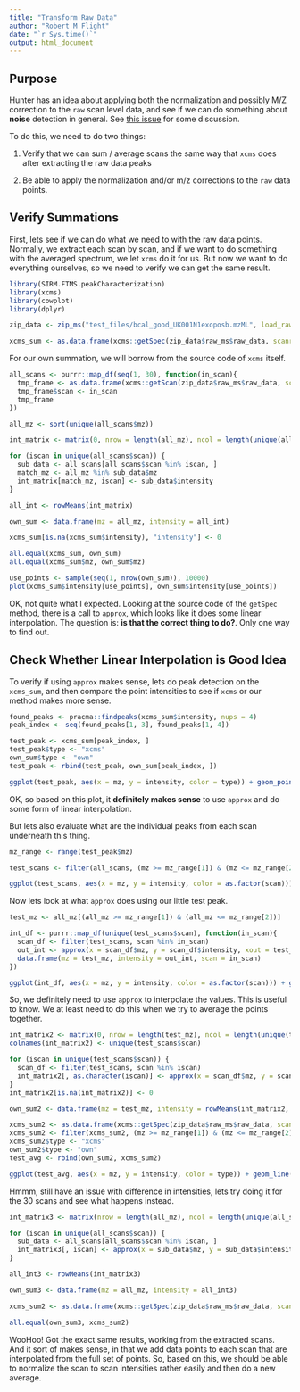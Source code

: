 ```yaml
---
title: "Transform Raw Data"
author: "Robert M Flight"
date: "`r Sys.time()`"
output: html_document
---
```


## Purpose

Hunter has an idea about applying both the normalization and possibly M/Z correction
to the `raw` scan level data, and see if we can do something about **noise**
detection in general. See [this issue](https://gitlab.cesb.uky.edu/rmflight/SIRM.FTMS.peakCharacterization/issues/21)
for some discussion.

To do this, we need to do two things:

1. Verify that we can sum / average scans the same way that `xcms` does after
extracting the raw data peaks

2. Be able to apply the normalization and/or m/z corrections to the `raw` data
points.

## Verify Summations

First, lets see if we can do what we need to with the raw data points. Normally,
we extract each scan by scan, and if we want to do something with the averaged
spectrum, we let `xcms` do it for us. But now we want to do everything ourselves,
so we need to verify we can get the same result.

```r
library(SIRM.FTMS.peakCharacterization)
library(xcms)
library(cowplot)
library(dplyr)

zip_data <- zip_ms("test_files/bcal_good_UK001N1exoposb.mzML", load_raw = TRUE, load_peak_list = FALSE)

xcms_sum <- as.data.frame(xcms::getSpec(zip_data$raw_ms$raw_data, scanrange = c(1, 30)))
```


For our own summation, we will borrow from the source code of `xcms` itself.

```r
all_scans <- purrr::map_df(seq(1, 30), function(in_scan){
  tmp_frame <- as.data.frame(xcms::getScan(zip_data$raw_ms$raw_data, scan = in_scan))
  tmp_frame$scan <- in_scan
  tmp_frame
})

all_mz <- sort(unique(all_scans$mz))

int_matrix <- matrix(0, nrow = length(all_mz), ncol = length(unique(all_scans$scan)))

for (iscan in unique(all_scans$scan)) {
  sub_data <- all_scans[all_scans$scan %in% iscan, ]
  match_mz <- all_mz %in% sub_data$mz
  int_matrix[match_mz, iscan] <- sub_data$intensity
}

all_int <- rowMeans(int_matrix)

own_sum <- data.frame(mz = all_mz, intensity = all_int)
```

```r
xcms_sum[is.na(xcms_sum$intensity), "intensity"] <- 0

all.equal(xcms_sum, own_sum)
all.equal(xcms_sum$mz, own_sum$mz)

use_points <- sample(seq(1, nrow(own_sum)), 10000)
plot(xcms_sum$intensity[use_points], own_sum$intensity[use_points])
```

OK, not quite what I expected. Looking at the source code of the `getSpec` method,
there is a call to `approx`, which looks like it does some linear interpolation.
The question is: **is that the correct thing to do?**. Only one way to find out.

## Check Whether Linear Interpolation is Good Idea

To verify if using `approx` makes sense, lets do peak detection on the `xcms_sum`,
and then compare the point intensities to see if `xcms` or our method makes more
sense.

```r
found_peaks <- pracma::findpeaks(xcms_sum$intensity, nups = 4)
peak_index <- seq(found_peaks[1, 3], found_peaks[1, 4])

test_peak <- xcms_sum[peak_index, ]
test_peak$type <- "xcms"
own_sum$type <- "own"
test_peak <- rbind(test_peak, own_sum[peak_index, ])

ggplot(test_peak, aes(x = mz, y = intensity, color = type)) + geom_point() + geom_line()
```

OK, so based on this plot, it **definitely makes sense** to use `approx` and do
some form of linear interpolation.

But lets also evaluate what are the individual peaks from each scan underneath this thing.

```r
mz_range <- range(test_peak$mz)

test_scans <- filter(all_scans, (mz >= mz_range[1]) & (mz <= mz_range[2]))

ggplot(test_scans, aes(x = mz, y = intensity, color = as.factor(scan))) + geom_point() + geom_line()
```

Now lets look at what `approx` does using our little test peak.

```r
test_mz <- all_mz[(all_mz >= mz_range[1]) & (all_mz <= mz_range[2])]

int_df <- purrr::map_df(unique(test_scans$scan), function(in_scan){
  scan_df <- filter(test_scans, scan %in% in_scan)
  out_int <- approx(x = scan_df$mz, y = scan_df$intensity, xout = test_mz)$y
  data.frame(mz = test_mz, intensity = out_int, scan = in_scan)
})

ggplot(int_df, aes(x = mz, y = intensity, color = as.factor(scan))) + geom_point() + geom_line()
```

So, we definitely need to use `approx` to interpolate the values. This is useful 
to know. We at least need to do this when we try to average the points together.

```r
int_matrix2 <- matrix(0, nrow = length(test_mz), ncol = length(unique(test_scans$scan)))
colnames(int_matrix2) <- unique(test_scans$scan)

for (iscan in unique(test_scans$scan)) {
  scan_df <- filter(test_scans, scan %in% iscan)
  int_matrix2[, as.character(iscan)] <- approx(x = scan_df$mz, y = scan_df$intensity, xout = test_mz)$y
}
int_matrix2[is.na(int_matrix2)] <- 0

own_sum2 <- data.frame(mz = test_mz, intensity = rowMeans(int_matrix2, na.rm = TRUE))

xcms_sum2 <- as.data.frame(xcms::getSpec(zip_data$raw_ms$raw_data, scanrange = unique(test_scans$scan)))
xcms_sum2 <- filter(xcms_sum2, (mz >= mz_range[1]) & (mz <= mz_range[2]))
xcms_sum2$type <- "xcms"
own_sum2$type <- "own"
test_avg <- rbind(own_sum2, xcms_sum2)

ggplot(test_avg, aes(x = mz, y = intensity, color = type)) + geom_line() + geom_point()
```

Hmmm, still have an issue with difference in intensities, lets try doing it for
the 30 scans and see what happens instead.

```r
int_matrix3 <- matrix(nrow = length(all_mz), ncol = length(unique(all_scans$scan)))

for (iscan in unique(all_scans$scan)) {
  sub_data <- all_scans[all_scans$scan %in% iscan, ]
  int_matrix3[, iscan] <- approx(x = sub_data$mz, y = sub_data$intensity, xout = all_mz)$y
}

all_int3 <- rowMeans(int_matrix3)

own_sum3 <- data.frame(mz = all_mz, intensity = all_int3)

xcms_sum2 <- as.data.frame(xcms::getSpec(zip_data$raw_ms$raw_data, scanrange = c(1, 30)))

all.equal(own_sum3, xcms_sum2)
```

WooHoo! Got the exact same results, working from the extracted scans. And it
sort of makes sense, in that we add data points to each scan that are interpolated
from the full set of points. So, based on this, we should be able to normalize
the scan to scan intensities rather easily and then do a new average.
